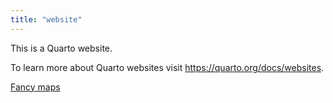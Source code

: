 ```yaml
---
title: "website"
---
```


This is a Quarto website.

To learn more about Quarto websites visit <https://quarto.org/docs/websites>.

[Fancy maps](maps/fancy_maps.qmd)

